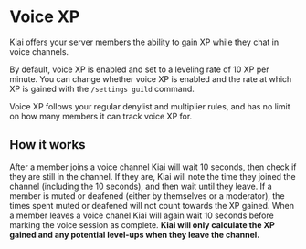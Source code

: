 # Voice XP

Kiai offers your server members the ability to gain XP while they chat in voice channels.

By default, voice XP is enabled and set to a leveling rate of 10 XP per minute. You can change whether voice XP is enabled and the rate at which XP is gained with the `/settings guild` command.

Voice XP follows your regular denylist and multiplier rules, and has no limit on how many members it can track voice XP for.

## How it works

After a member joins a voice channel Kiai will wait 10 seconds, then check if they are still in the channel. If they are, Kiai will note the time they joined the channel (including the 10 seconds), and then wait until they leave. If a member is muted or deafened (either by themselves or a moderator), the times spent muted or deafened will not count towards the XP gained. When a member leaves a voice chanel Kiai will again wait 10 seconds before marking the voice session as complete. **Kiai will only calculate the XP gained and any potential level-ups when they leave the channel.**
